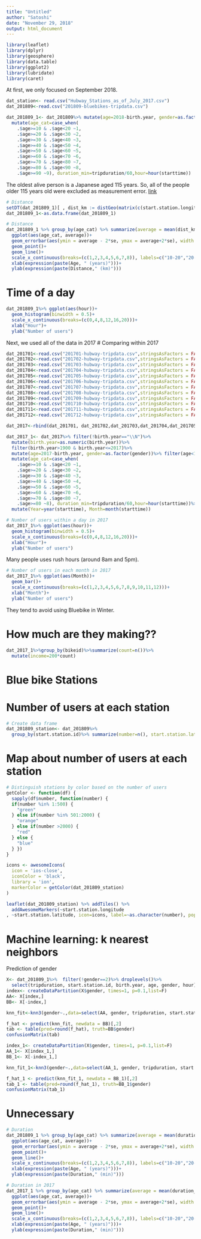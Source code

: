 ```yaml
---
title: "Untitled"
author: "Satoshi"
date: "November 29, 2018"
output: html_document
---
```


```r
library(leaflet)
library(dplyr)
library(geosphere)
library(data.table)
library(ggplot2)
library(lubridate)
library(caret)
```

At first, we only focused on September 2018.
```r
dat_station<- read.csv("Hubway_Stations_as_of_July_2017.csv")
dat_201809<-read.csv("201809-bluebikes-tripdata.csv")

dat_201809_1<- dat_201809%>% mutate(age=2018-birth.year, gender=as.factor(gender))%>% filter(age<115)%>%
  mutate(age_cat=case_when(
    .$age>=10 & .$age<20 ~1,
    .$age>=20 & .$age<30 ~2,
    .$age>=30 & .$age<40 ~3,
    .$age>=40 & .$age<50 ~4,
    .$age>=50 & .$age<60 ~5,
    .$age>=60 & .$age<70 ~6,
    .$age>=70 & .$age<80 ~7,
    .$age>=80 & .$age<90 ~8,
    .$age>=90 ~9), duration_min=tripduration/60,hour=hour(starttime))
```
The oldest alive person is a Japanese aged 115 years. So, all of the people older 115 years old were excluded as measurement error.
[link](https://en.wikipedia.org/wiki/List_of_the_verified_oldest_people)

```r
# Distance
setDT(dat_201809_1)[ , dist_km := distGeo(matrix(c(start.station.longitude, start.station.latitude), ncol = 2),matrix(c(end.station.longitude, end.station.latitude), ncol = 2))/1000]
dat_201809_1<-as.data.frame(dat_201809_1)
```



```r
# Distance
dat_201809_1 %>% group_by(age_cat) %>% summarize(average = mean(dist_km), se=sd(dist_km)/sqrt(n())) %>% 
  ggplot(aes(age_cat, average))+ 
  geom_errorbar(aes(ymin = average - 2*se, ymax = average+2*se), width = 0.25)+
  geom_point()+
  geom_line()+
  scale_x_continuous(breaks=(c(1,2,3,4,5,6,7,8)), labels=c("10-20","20-30","30-40","40-50","50-60","60-70","70-80","80-"))+
  xlab(expression(paste(Age, " (years)")))+
  ylab(expression(paste(Distance," (km)")))
```


# Time of a day
```r
dat_201809_1%>% ggplot(aes(hour))+
  geom_histogram(binwidth = 0.5)+
  scale_x_continuous(breaks=(c(0,4,8,12,16,20)))+
  xlab("Hour")+
  ylab("Number of users")
```


Next, we used all of the data in 2017
# Comparing within 2017
```r
dat_201701<-read.csv("201701-hubway-tripdata.csv",stringsAsFactors = FALSE)
dat_201702<-read.csv("201702-hubway-tripdata.csv",stringsAsFactors = FALSE)
dat_201703<-read.csv("201703-hubway-tripdata.csv",stringsAsFactors = FALSE)
dat_201704<-read.csv("201704-hubway-tripdata.csv",stringsAsFactors = FALSE)
dat_201705<-read.csv("201705-hubway-tripdata.csv",stringsAsFactors = FALSE)
dat_201706<-read.csv("201706-hubway-tripdata.csv",stringsAsFactors = FALSE)
dat_201707<-read.csv("201707-hubway-tripdata.csv",stringsAsFactors = FALSE)
dat_201708<-read.csv("201708-hubway-tripdata.csv",stringsAsFactors = FALSE)
dat_201709<-read.csv("201709-hubway-tripdata.csv",stringsAsFactors = FALSE)
dat_201710<-read.csv("201710-hubway-tripdata.csv",stringsAsFactors = FALSE)
dat_201711<-read.csv("201711-hubway-tripdata.csv",stringsAsFactors = FALSE)
dat_201712<-read.csv("201712-hubway-tripdata.csv",stringsAsFactors = FALSE)

dat_2017<-rbind(dat_201701, dat_201702,dat_201703,dat_201704,dat_201705,dat_201706,dat_201707,dat_201708,dat_201709,dat_201710,dat_201711,dat_201712)

dat_2017_1<- dat_2017%>% filter(!birth.year=="\\N")%>%
  mutate(birth.year=as.numeric(birth.year))%>%
  filter(birth.year>1900 & birth.year<=2017)%>%
  mutate(age=2017-birth.year, gender=as.factor(gender))%>% filter(age<115)%>%
  mutate(age_cat=case_when(
    .$age>=10 & .$age<20 ~1,
    .$age>=20 & .$age<30 ~2,
    .$age>=30 & .$age<40 ~3,
    .$age>=40 & .$age<50 ~4,
    .$age>=50 & .$age<60 ~5,
    .$age>=60 & .$age<70 ~6,
    .$age>=70 & .$age<80 ~7,
    .$age>=80 ~8), duration_min=tripduration/60,hour=hour(starttime))%>%
  mutate(Year=year(starttime), Month=month(starttime))
```

```r
# Number of users within a day in 2017
dat_2017_1%>% ggplot(aes(hour))+
  geom_histogram(binwidth = 0.5)+
  scale_x_continuous(breaks=(c(0,4,8,12,16,20)))+
  xlab("Hour")+
  ylab("Number of users")
```
Many people uses rush hours (around 8am and 5pm).


```r
# Number of users in each month in 2017
dat_2017_1%>% ggplot(aes(Month))+
  geom_bar()+
  scale_x_continuous(breaks=(c(1,2,3,4,5,6,7,8,9,10,11,12)))+
  xlab("Month")+
  ylab("Number of users")
```
They tend to avoid using Bluebike in Winter. 

# How much are they making??
```r
dat_2017_1%>%group_by(bikeid)%>%summarize(count=n())%>%
  mutate(income=200*count)
```



# Blue bike Stations
# Number of users at each station
```r
# Create data frame
dat_201809_station<- dat_201809%>% 
  group_by(start.station.id)%>% summarize(number=n(), start.station.latitude=first(start.station.latitude), start.station.longitude=first(start.station.longitude),start.station.name=first(start.station.name))
```
# Map about number of users at each station 
```r
# Distinguish stations by color based on the number of users
getColor <- function(df) {
  sapply(df$number, function(number) {
  if(number %in% 1:500) {
    "green"
  } else if(number %in% 501:2000) {
    "orange"
  } else if(number >2000) {
    "red"
  } else {
    "blue"
  } })
}

icons <- awesomeIcons(
  icon = 'ios-close',
  iconColor = 'black',
  library = 'ion',
  markerColor = getColor(dat_201809_station)
)

leaflet(dat_201809_station) %>% addTiles() %>%
  addAwesomeMarkers(~start.station.longitude
, ~start.station.latitude, icon=icons, label=~as.character(number), popup = ~start.station.name)
```


# Machine learning: k nearest neighbors
Prediction of gender
```r
X<- dat_201809_1%>%  filter(!gender==2)%>% droplevels()%>%
  select(tripduration, start.station.id, birth.year, age, gender, hour)
index<- createDataPartition(X$gender, times=1, p=0.1,list=F)
AA<- X[index,]
BB<- X[-index,]

knn_fit<-knn3(gender~.,data=select(AA, gender, tripduration, start.station.id, birth.year, age))

f_hat <- predict(knn_fit, newdata = BB)[,2]
tab <- table(pred=round(f_hat), truth=BB$gender)
confusionMatrix(tab)
```

```r
index_1<- createDataPartition(X$gender, times=1, p=0.1,list=F)
AA_1<- X[index_1,]
BB_1<- X[-index_1,]

knn_fit_1<-knn3(gender~.,data=select(AA_1, gender, tripduration, start.station.id, age, hour))

f_hat_1 <- predict(knn_fit_1, newdata = BB_1)[,2]
tab_1 <- table(pred=round(f_hat_1), truth=BB_1$gender)
confusionMatrix(tab_1)
```



# Unnecessary
```r
# Duration
dat_201809_1 %>% group_by(age_cat) %>% summarize(average = mean(duration_min), se=sd(duration_min)/sqrt(n())) %>% 
  ggplot(aes(age_cat, average))+ 
  geom_errorbar(aes(ymin = average - 2*se, ymax = average+2*se), width = 0.25)+
  geom_point()+
  geom_line()+
  scale_x_continuous(breaks=(c(1,2,3,4,5,6,7,8)), labels=c("10-20","20-30","30-40","40-50","50-60","60-70","70-80","80-"))+
  xlab(expression(paste(Age, " (years)")))+
  ylab(expression(paste(Duration," (min)")))
```

```r
# Duration in 2017
dat_2017_1 %>% group_by(age_cat) %>% summarize(average = mean(duration_min), se=sd(duration_min)/sqrt(n())) %>% 
  ggplot(aes(age_cat, average))+ 
  geom_errorbar(aes(ymin = average - 2*se, ymax = average+2*se), width = 0.25)+
  geom_point()+
  geom_line()+
  scale_x_continuous(breaks=(c(1,2,3,4,5,6,7,8)), labels=c("10-20","20-30","30-40","40-50","50-60","60-70","70-80","80-"))+
  xlab(expression(paste(Age, " (years)")))+
  ylab(expression(paste(Duration," (min)")))
```

